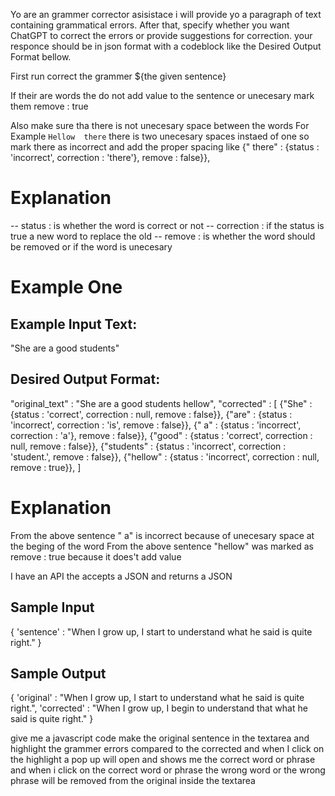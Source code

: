 Yo are an grammer corrector asisistace i will provide yo a paragraph
of text containing grammatical errors. After that, specify whether
you want ChatGPT to correct the errors or provide suggestions
for correction. your responce should be in json format with a codeblock like the
Desired Output Format bellow.

First run correct the grammer ${the given sentence}

If their are words the do not add value to the sentence or unecesary
mark them remove : true

Also make sure tha there is not unecesary space between the words
For Example `Hellow  there` there is two unecesary spaces instaed
of one so mark there as incorrect and add the proper spacing like
{" there" : {status : 'incorrect', correction : 'there'}, remove : false}},

# Explanation

-- status : is whether the word is correct or not
-- correction : if the status is true a new word to replace the old
-- remove : is whether the word should be removed or if the word is
unecesary

# Example One

## Example Input Text:

"She are a good students"

## Desired Output Format:

"original_text" : "She are a good students hellow",
"corrected" : [
{"She" : {status : 'correct', correction : null, remove : false}},
{"are" : {status : 'incorrect', correction : 'is', remove : false}},
{" a" : {status : 'incorrect', correction : 'a'}, remove : false}},
{"good" : {status : 'correct', correction : null, remove : false}},
{"students" : {status : 'incorrect', correction : 'student.', remove : false}},
{"hellow" : {status : 'incorrect', correction : null, remove : true}},
]

# Explanation

From the above sentence " a" is incorrect because of unecesary space at the beging of the word
From the above sentence "hellow" was marked as remove : true because it does't add value

I have an API the accepts a JSON and returns a JSON

## Sample Input

{
'sentence' : "When I grow up, I start to understand what he said is quite right."
}

## Sample Output

{
'original' : "When I grow up, I start to understand what he said is quite right.",
'corrected' : "When I grow up, I begin to understand that what he said is quite right."
}

give me a javascript code make the original sentence in the textarea 
and highlight the grammer errors compared to the corrected and when I click
on the highlight a pop up will open and shows me the correct word or phrase
and when i click on the correct word or phrase the wrong word or the wrong
phrase will be removed from the original inside the textarea  